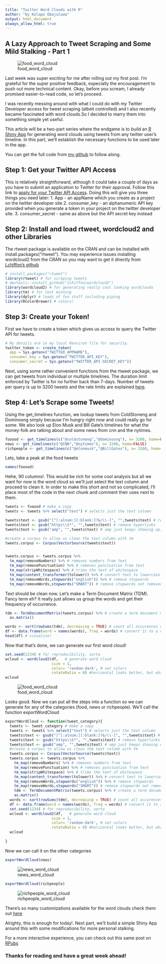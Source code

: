 ```yaml
---
title: "Twitter Word Clouds with R"
author: "by Kolapo Obajuluwa"
output: html_document
always_allow_html: true
---
```


## A Lazy Approach to Tweet Scraping and Some Mild Stalking - Part 1

![food_word_cloud](../plots/twitterfoodwordcloud2.png)

Last week was super exciting for me after rolling out my first post. I'm grateful for the super positive feedback, especially the encouragement to push out more technical content. Okay, before you scream, I already promised easier-to-read code, so let's proceed.

I was recently messing around with what I could do with my Twitter Developer access for tweet scraping (albeit controlled) and I also recently became fascinated with word clouds.So I decided to marry them into something simple yet useful. 

This article will be a two-part series where the endgame is to build an [R Shiny App](https://shiny.rstudio.com/) for generating word clouds using tweets from any twitter user's timeline. In this part, we'll establish the necessary functions to be used later in the app.

You can get the full code from [my github](https://github.com/kolaoba/R_AirQualityScripts/tree/main/scripts/Twitter_WordClouds) to follow along.

## Step 1: Get your Twitter API Access

This is relatively straightforward, although it could take a couple of days as you have to submit an application to Twitter for their approval. Follow this link to [apply for your Twitter API Access](https://developer.twitter.com/en/apply-for-access). Doing this will give you three things you need later:
1. App - an appName which you create as a project on the twitter developer site
2. consumer_key - an alphanumeric API key provided when you generate a token in your project on the twitter developer site.
3. consumer_secret - same as above but the API secret key instead

## Step 2: Install and load rtweet, wordcloud2 and other Libraries

The rtweet package is available on the CRAN and can be installed with install.packages("rtweet"). You may experience issues installing wordcloud2 from the CRAN so you may want to get it directly from [Lchiffon's github](https://github.com/Lchiffon/wordcloud2)


```r
# install.packages("rtweet")
library(rtweet) # for scraping tweets
# devtools::install_github("lchiffon/wordcloud2")
library(wordcloud2) # for generating really cool looking wordclouds
library(tm) # for text minning
library(dplyr) # loads of fun stuff including piping
library(RColorBrewer) # colors!
```


## Step 3: Create your Token!
First we have to create a token which gives us access to query the Twitter API for tweets.

```r
# My details are in my local Renviron file for security.
twitter_token <- create_token(
  app = Sys.getenv("TWITTER_APPNAME"),
  consumer_key = Sys.getenv("TWITTER_API_KEY"),
  consumer_secret = Sys.getenv("TWITTER_API-SECRET_KEY"))
```

Next, using some rather convenient functions from the rtweet package, we can get tweets from individual or multiple timelines. The duration limit enforced by Twitter is for no further back than 7-days. Number of tweets per query is up to 3200 tweets and the rate limits are explained [here](https://developer.twitter.com/en/docs/rate-limits).

## Step 4: Let's Scrape some Tweets!
Using the get_timelines function, we lookup tweets from ColdStoneng and Dominosng simply because I'm hungry right now and could really go for some. We also look up Elon Musk and Bill Gate's timelines for what the money-folk are talking about and some news from cnn and the nytimes.

```r
fooood <- get_timelines(c("@coldstoneng","@dominosng"), n= 3200, home=FALSE)
news <- get_timelines(c("@CNN","@nytimes"), n= 3200, home=FALSE)
richpeople <- get_timelines(c("@elonmusk","@BillGates"), n= 3200, home=FALSE)
```

Lets, take a peak at the food tweets


```r
names(fooood)
```

Hehe, 90 columns!. This would be rich for some cool analysis but all we want for now is the word cloud so we'll just select the text column and proceed to clean it.
In order to make this short and not so complicated, I'll place most of the code in the next chunk and comment their uses next to them.

```r
tweets <- fooood # make a copy
tweets <- tweets %>% select("text") # selects just the text column

tweets$text <- gsub("[^[:alnum:][:blank:]?&/\\-]", "",tweets$text) # remove alphanumeric characters 
tweets$text <- gsub("https\\S*", "",tweets$text) # remove hyperlinks
tweets$text <- gsub("amp", "",tweets$text) # amp just keeps showing up, remove it!!

#create a corpus to allow us clean the text column with tm
tweets.corpus <- Corpus(VectorSource(tweets$text))


tweets.corpus <- tweets.corpus %>%
  tm_map(removeNumbers) %>% # removes numbers from text
  tm_map(removePunctuation) %>% # removes punctuation from text
  tm_map(stripWhitespace) %>% # trims the text of whitespace
  tm_map(content_transformer(tolower)) %>% # convert text to lowercase
  tm_map(removeWords,stopwords("english")) %>% # remove stopwords
  tm_map(removeWords,stopwords("SMART")) # remove stopwords not removed from previous line
```

Text should be clean now. Let's make a Term Document Matrix (TDM). Fancy term eh? It really just allows us group the words and get their frequency of occurrence.

```r
tdm <- TermDocumentMatrix(tweets.corpus) %>% # create a term document matrix
  as.matrix()

words <- sort(rowSums(tdm), decreasing = TRUE) # count all occurences of each word and group them
df <- data.frame(word = names(words), freq = words) # convert it to a dataframe
head(df) # visualise!
```

Now that that's done, we can generate our first word cloud!

```r
set.seed(1234) # for reproducibility, sorta
wcloud <- wordcloud2(df,   # generate word cloud
                     size = 1,
                     color= 'random-dark', # set colors
                     rotateRatio = 0) #horizontal looks better, but what do you think?
wcloud
```
![food_word_cloud](../plots/foodwordcloud.png)

Looks good. Now we can put all the steps into a function so we can generate for any of the categories (food, news or richpeople).
We'll call the function exportWordCloud

```r
exportWordCloud <- function(tweet_category){
  tweets <- tweet_category # make a copy
  tweets <- tweets %>% select("text") # selects just the text column
  tweets$text <- gsub("[^[:alnum:][:blank:]?&/\\-]", "",tweets$text) # remove alphanumeric characters 
  tweets$text <- gsub("https\\S*", "",tweets$text) # remove hyperlinks
  tweets$text <- gsub("amp", "",tweets$text) # amp just keeps showing up, remove it!!
  #create a corpus to allow us clean the text column with tm
  tweets.corpus <- Corpus(VectorSource(tweets$text))
  tweets.corpus <- tweets.corpus %>%
    tm_map(removeNumbers) %>% # removes numbers from text
    tm_map(removePunctuation) %>% # removes punctuation from text
    tm_map(stripWhitespace) %>% # trims the text of whitespace
    tm_map(content_transformer(tolower)) %>% # convert text to lowercase
    tm_map(removeWords,stopwords("english")) %>% # remove stopwords
    tm_map(removeWords,stopwords("SMART")) # remove stopwords not removed from previous line
    tdm <- TermDocumentMatrix(tweets.corpus) %>% # create a term document matrix
    as.matrix()
  words <- sort(rowSums(tdm), decreasing = TRUE) # count all occurences of each word and group them
  df <- data.frame(word = names(words), freq = words) # convert it to a dataframe
  set.seed(1234) # for reproducibility, sorta
  wcloud <- wordcloud2(df,   # generate word cloud
                     size = 1,
                     color= 'random-dark', # set colors
                     rotateRatio = 0) #horizontal looks better, but what do you think?
  wcloud
  
}
```

Now we can call it on the other categories

```r
exportWordCloud(news)
```
![news_word_cloud](../plots/newswordcloud.png)

```r
exportWordCloud(richpeople)
```
![richpeople_word_cloud](../plots/richpeoplewordcloud.png)

There's so many customizations available for the word clouds check them out [here](https://cran.r-project.org/web/packages/wordcloud2/vignettes/wordcloud.html#lettercloud-function)

Alrighty, this is enough for today!. Next part, we'll build a simple Shiny App around this with some modifications for more personal stalking.

For a more interactive experience, you can check out this same post on [RPubs](https://rpubs.com/kolaoba/twitterwordclouds) 

### Thanks for reading and have a great week ahead!
